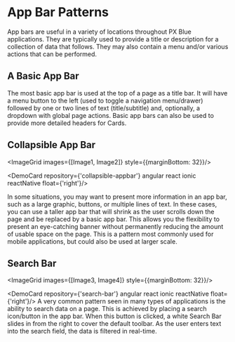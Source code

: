 

# App Bar Patterns

App bars are useful in a variety of locations throughout PX Blue applications. They are typically used to provide a title or description for a collection of data that follows. They may also contain a menu and/or various actions that can be performed.

## A Basic App Bar
The most basic app bar is used at the top of a page as a title bar. It will have a menu button to the left (used to toggle a navigation menu/drawer) followed by one or two lines of text (title/subtitle) and, optionally, a dropdown with global page actions. Basic app bars can also be used to provide more detailed headers for Cards.

## Collapsible App Bar

<ImageGrid images={[Image1, Image2]} style={{marginBottom: 32}}/>

<DemoCard repository={'collapsible-appbar'} angular react ionic reactNative float={'right'}/>

In some situations, you may want to present more information in an app bar, such as a large graphic, buttons, or multiple lines of text. In these cases, you can use a taller app bar that will shrink as the user scrolls down the page and be replaced by a basic app bar. This allows you the flexibility to present an eye-catching banner without permanently reducing the amount of usable space on the page. This is a pattern most commonly used for mobile applications, but could also be used at larger scale.


## Search Bar

<ImageGrid images={[Image3, Image4]} style={{marginBottom: 32}}/>

<DemoCard repository={'search-bar'} angular react ionic reactNative float={'right'}/>
A very common pattern seen in many types of applications is the ability to search data on a page. This is achieved by placing a search icon/button in the app bar. When this button is clicked, a white Search Bar slides in from the right to cover the default toolbar. As the user enters text into the search field, the data is filtered in real-time.


